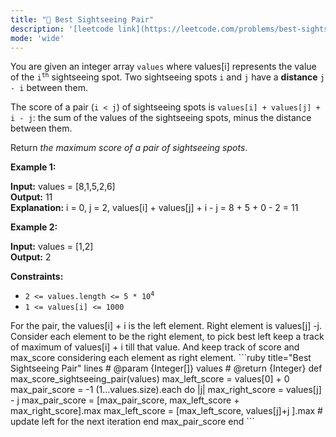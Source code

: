```yaml
---
title: "🧀 Best Sightseeing Pair"
description: '[leetcode link](https://leetcode.com/problems/best-sightseeing-pair/description/)'
mode: 'wide'
---
```

<Tabs>
  <Tab title="Question" icon="circle-question" iconType="regular">
    <Card>
      <p>You are given an integer array <code>values</code> where values[i] represents the value of the <code>i<sup>th</sup></code> sightseeing spot. Two sightseeing spots <code>i</code> and <code>j</code> have a <strong>distance</strong> <code>j - i</code> between them.</p>  <p>The score of a pair (<code>i &lt; j</code>) of sightseeing spots is <code>values[i] + values[j] + i - j</code>: the sum of the values of the sightseeing spots, minus the distance between them.</p>  <p>Return <em>the maximum score of a pair of sightseeing spots</em>.</p>   <p><strong class="example">Example 1:</strong></p>   <strong>Input:</strong> values = [8,1,5,2,6] <br/> <strong>Output:</strong> 11 <br/> <strong>Explanation:</strong> i = 0, j = 2, values[i] + values[j] + i - j = 8 + 5 + 0 - 2 = 11   <p><strong class="example">Example 2:</strong></p>   <strong>Input:</strong> values = [1,2] <br/> <strong>Output:</strong> 2    <p><strong>Constraints:</strong></p>  <ul>  <li><code>2 &lt;= values.length &lt;= 5 * 10<sup>4</sup></code></li>  <li><code>1 &lt;= values[i] &lt;= 1000</code></li> </ul> 
    </Card>
  </Tab>
  <Tab title="Solution" icon="lightbulb" iconType="regular" >
    <Card>
      For the pair, the values[i] + i  is the left element. Right element is values[j] -j. Consider each element to be the right element, to pick best left keep a track of maximum of values[i] + i till that value. And keep track of score and max_score considering each element as right element.
</Card>
  <Expandable title="code">
    <CodeGroup dropdown>
```ruby title="Best Sightseeing Pair" lines
# @param {Integer[]} values
# @return {Integer}
def max_score_sightseeing_pair(values)
  max_left_score = values[0] + 0
  max_pair_score = -1
  (1...values.size).each do |j|
    max_right_score = values[j] - j
    max_pair_score = [max_pair_score, max_left_score + max_right_score].max
    max_left_score = [max_left_score, values[j]+j ].max # update left for the next iteration
  end
  max_pair_score
end
```
    </CodeGroup>
  </Expandable>
  </Tab>
</Tabs>